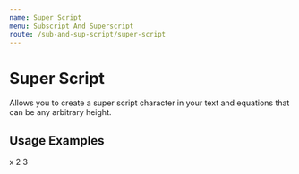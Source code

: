 ```yaml
---
name: Super Script
menu: Subscript And Superscript
route: /sub-and-sup-script/super-script
---
```



# Super Script
Allows you to create a super script character in your text and equations that can be any arbitrary height.

## Usage Examples

<Playground>
  <span>
    <span>
      x
    </span>
    <SuperScript>
      2
      <SuperScript>
        3
      </SuperScript>
    </SuperScript>
  </span>
</Playground>

